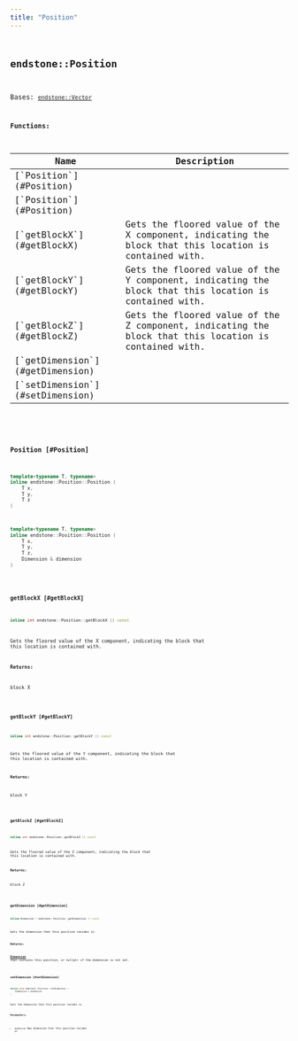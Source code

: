 ```yaml
---
title: "Position"
---
```


## <code className="doc-symbol doc-symbol-class"/> endstone::Position

Bases: [`endstone::Vector`](classendstone_1_1_vector.md)
















**Functions:**

<table>
<thead>
   <tr>
      <th>Name</th>
      <th>Description</th>
   </tr>
</thead>
<tbody>
<tr key="classendstone_1_1_position_1afd7f8dbb082f27f480135d4ba430bdaa">
    <td>[`Position`](#Position)</td>
    <td></td>
</tr>
<tr key="classendstone_1_1_position_1a4d254166aee4f58209134e7e56c16597">
    <td>[`Position`](#Position)</td>
    <td></td>
</tr>
<tr key="classendstone_1_1_position_1aabcabab4d69b6bdbe11300ff3265e09c">
    <td>[`getBlockX`](#getBlockX)</td>
    <td>Gets the floored value of the X component, indicating the block that this location is contained with.</td>
</tr>
<tr key="classendstone_1_1_position_1aba9ba0d20087e330bb959116d13c463a">
    <td>[`getBlockY`](#getBlockY)</td>
    <td>Gets the floored value of the Y component, indicating the block that this location is contained with.</td>
</tr>
<tr key="classendstone_1_1_position_1a07caf1676929d3673b2507a1ccc7a9af">
    <td>[`getBlockZ`](#getBlockZ)</td>
    <td>Gets the floored value of the Z component, indicating the block that this location is contained with.</td>
</tr>
<tr key="classendstone_1_1_position_1a02a939bf78aa4870eec36ec10e2757da">
    <td>[`getDimension`](#getDimension)</td>
    <td></td>
</tr>
<tr key="classendstone_1_1_position_1a5e78451e64148519d4a771b0d849605d">
    <td>[`setDimension`](#setDimension)</td>
    <td></td>
</tr>
</tbody>
</table>

### <code className="doc-symbol doc-symbol-function"/> Position [#Position]



```cpp
template<typename T, typename>
inline endstone::Position::Position (
    T x,
    T y,
    T z
) 
```

```cpp
template<typename T, typename>
inline endstone::Position::Position (
    T x,
    T y,
    T z,
    Dimension & dimension
) 
```
### <code className="doc-symbol doc-symbol-function"/> getBlockX [#getBlockX]

```cpp
inline int endstone::Position::getBlockX () const
```

Gets the floored value of the X component, indicating the block that this location is contained with.





**Returns:**

block X 





        
### <code className="doc-symbol doc-symbol-function"/> getBlockY [#getBlockY]

```cpp
inline int endstone::Position::getBlockY () const
```

Gets the floored value of the Y component, indicating the block that this location is contained with.





**Returns:**

block Y 





        
### <code className="doc-symbol doc-symbol-function"/> getBlockZ [#getBlockZ]

```cpp
inline int endstone::Position::getBlockZ () const
```

Gets the floored value of the Z component, indicating the block that this location is contained with.





**Returns:**

block Z 





        
### <code className="doc-symbol doc-symbol-function"/> getDimension [#getDimension]

```cpp
inline Dimension * endstone::Position::getDimension () const
```


Gets the dimension that this position resides in




**Returns:**

[**Dimension**](classendstone_1_1_dimension.md) that contains this position, or nullptr if the dimension is not set. 





        
### <code className="doc-symbol doc-symbol-function"/> setDimension [#setDimension]

```cpp
inline void endstone::Position::setDimension (
    Dimension & dimension
) 
```


Sets the dimension that this position resides in




**Parameters:**


* `dimension` New dimension that this position resides in 




        